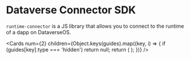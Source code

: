 
# Dataverse Connector SDK

`runtime-connector` is a JS library that allows you to connect to the runtime of a dapp on DataverseOS.

<Cards
  num={2}
  children={Object.keys(guides).map((key, i) => {
    if (guides[key].type === 'hidden') return null;
    return (
      <Card
        key={i}
        title={guides[key].title}
        description={guides[key].description}
        icon={guides[key].icon}
        href={guides[key].href}
      />
    );
  })}
/>
